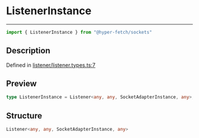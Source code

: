 

# ListenerInstance

<div class="api-docs__separator" data-reactroot="">

---

</div><div class="api-docs__import" data-reactroot="">

```ts
import { ListenerInstance } from "@hyper-fetch/sockets"
```

</div><div class="api-docs__section">

## Description

</div><div class="api-docs__description"><span class="api-docs__do-not-parse">



</span></div><p class="api-docs__definition">

Defined in [listener/listener.types.ts:7](https://github.com/BetterTyped/hyper-fetch/blob/cc329b91/packages/sockets/src/listener/listener.types.ts#L7)

</p><div class="api-docs__section">

## Preview

</div><div class="api-docs__preview type single">

```ts
type ListenerInstance = Listener<any, any, SocketAdapterInstance, any>;
```

</div><div class="api-docs__section">

## Structure

</div><div class="api-docs__returns">

```ts
Listener<any, any, SocketAdapterInstance, any>
```

</div>